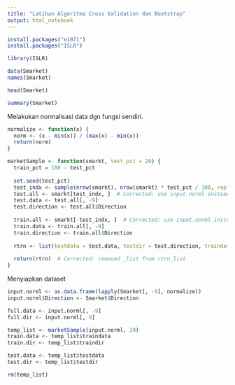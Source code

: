 ```yaml
---
title: "Latihan Algoritma Cross Validation dan Bootstrap"
output: html_notebook
---
```



```r
install.packages("e1071")
install.packages("ISLR")
```

```r
library(ISLR)

data(Smarket)
names(Smarket)
```

```r
head(Smarket)
```

```r
summary(Smarket)
```

Melakukan normalisasi data dgn fungsi sendiri.
```r
normalize <- function(x) {
  norm <- (x - min(x)) / (max(x) - min(x))
  return(norm)
}

marketSample <- function(smarkt, test_pct = 20) {
  train_pct = 100 - test_pct
  
  set.seed(test_pct)
  test_indx <- sample(nrow(smarkt), nrow(smarkt) * test_pct / 100, replace = FALSE)
  test.all <- smarkt[test_indx, ]  # Corrected: use input.norml instead of smarkt
  test.data <- test.all[, -9]
  test.direction <- test.all$Direction
  
  train.all <- smarkt[-test_indx, ]  # Corrected: use input.norml instead of smarkt
  train.data <- train.all[, -9]
  train.direction <- train.all$Direction
  
  rtrn <- list(testdata = test.data, testdir = test.direction, traindata = train.data, traindir = train.direction)
  
  return(rtrn)  # Corrected: removed _list from rtrn_list
}

```

Menyiapkan dataset
```r
input.norml <- as.data.frame(lapply(Smarket[, -9], normalize))
input.norml$Direction <- Smarket$Direction

full.data <- input.norml[, -9]
full.dir <- input.norml[, 9]

temp_list <- marketSample(input.norml, 20)
train.data <- temp_list$traindata
train.dir <- temp_list$traindir

test.data <- temp_list$testdata
test.dir <- temp_list$testdir

rm(temp_list)
```

```r

```


















